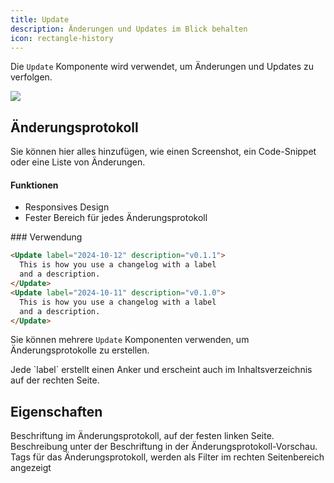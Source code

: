 ```yaml
---
title: Update
description: Änderungen und Updates im Blick behalten
icon: rectangle-history
---
```


Die `Update` Komponente wird verwendet, um Änderungen und Updates zu verfolgen.

<Update label="2024-10-12" description="v0.1.1">
  <Frame>
    <img className="block" src="https://mintlify-assets.b-cdn.net/hero-light.png" />
  </Frame>

  ## Änderungsprotokoll

  Sie können hier alles hinzufügen, wie einen Screenshot, ein Code-Snippet oder eine Liste von Änderungen.

  #### Funktionen

  * Responsives Design
  * Fester Bereich für jedes Änderungsprotokoll
</Update>

<Update label="2024-10-11" description="v0.1.0">
  ### Verwendung

  ```md
  <Update label="2024-10-12" description="v0.1.1">
    This is how you use a changelog with a label 
    and a description.
  </Update>
  <Update label="2024-10-11" description="v0.1.0">
    This is how you use a changelog with a label 
    and a description.
  </Update>
  ```

  Sie können mehrere `Update` Komponenten verwenden, um Änderungsprotokolle zu erstellen.
</Update>

<Tip>
  Jede `label` erstellt einen Anker und erscheint auch im Inhaltsverzeichnis auf der rechten Seite.
</Tip>

## Eigenschaften

<ResponseField name="label" type="string" required>
  Beschriftung im Änderungsprotokoll, auf der festen linken Seite.
</ResponseField>

<ResponseField name="description" type="string">
  Beschreibung unter der Beschriftung in der Änderungsprotokoll-Vorschau.
</ResponseField>

<ResponseField name="tags" type="string[]">
  Tags für das Änderungsprotokoll, werden als Filter im rechten Seitenbereich angezeigt
</ResponseField>
